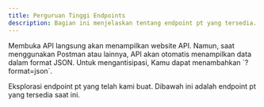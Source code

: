 ```yaml
---
title: Perguruan Tinggi Endpoints
description: Bagian ini menjelaskan tentang endpoint pt yang tersedia.
---
```


<Note type="danger" title="Perhatian">
 Membuka API langsung akan menampilkan website API. Namun, saat menggunakan Postman atau lainnya, API akan otomatis menampilkan data dalam format JSON. Untuk mengantisipasi, Kamu dapat menambahkan `?format=json`.
</Note>

Eksplorasi endpoint pt yang telah kami buat. Dibawah ini adalah endpoint pt yang tersedia saat ini.

<Outlet path="/getting-started/pt" />